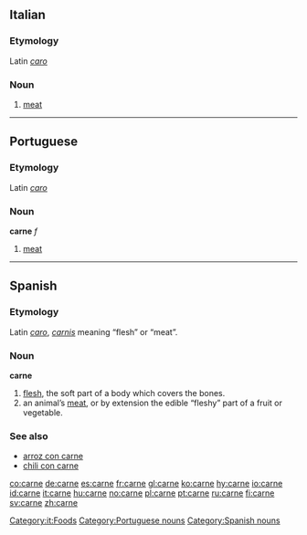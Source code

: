 ==Italian==
===Etymology===
Latin ''[[caro]]''
===Noun===
{{it-noun|carn|f|e|i}}

# [[meat]]

[[Category:it:Foods]]

----

==Portuguese==
===Etymology===
Latin ''[[caro]]''
===Noun===
'''carne''' ''f''

# [[meat]]

[[Category:Portuguese nouns]]

----

==Spanish==

===Etymology===
Latin ''[[caro]]'', ''[[carnis]]'' meaning “flesh” or “meat”.

===Noun===
'''carne''' {{f}}

# [[flesh]], the soft part of a body which covers the bones.
#an animal’s [[meat]], or by extension the edible “fleshy” part of a fruit or vegetable.

===See also===
*[[arroz con carne]]
*[[chili con carne]]

[[Category:Spanish nouns]]

[[co:carne]]
[[de:carne]]
[[es:carne]]
[[fr:carne]]
[[gl:carne]]
[[ko:carne]]
[[hy:carne]]
[[io:carne]]
[[id:carne]]
[[it:carne]]
[[hu:carne]]
[[no:carne]]
[[pl:carne]]
[[pt:carne]]
[[ru:carne]]
[[fi:carne]]
[[sv:carne]]
[[zh:carne]]